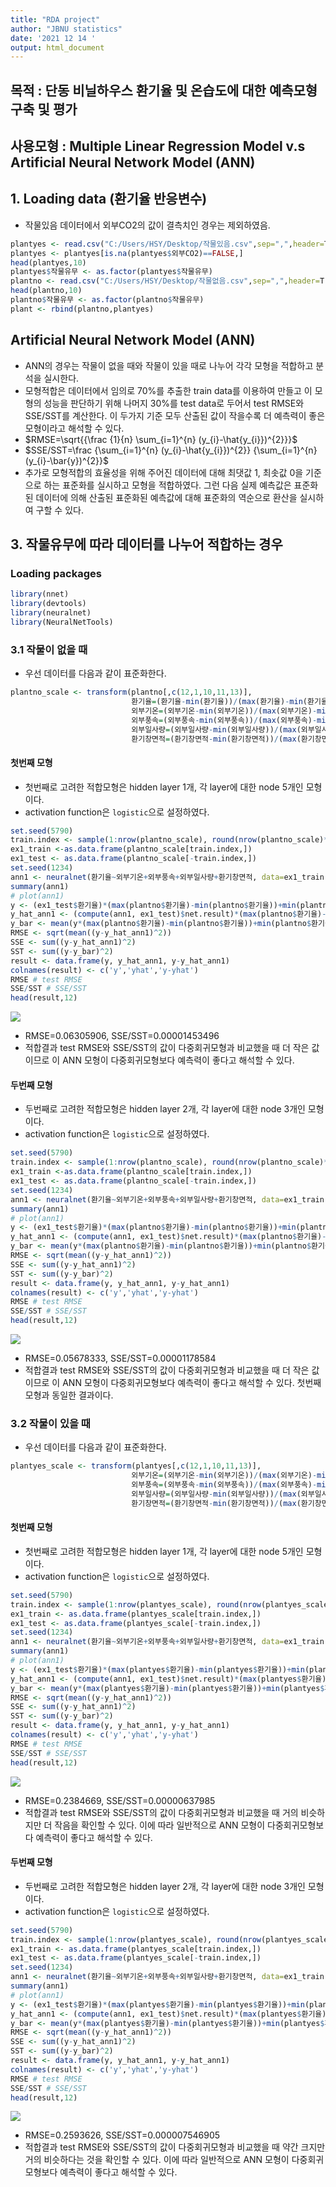 ```yaml
---
title: "RDA project"
author: "JBNU statistics"
date: '2021 12 14 '
output: html_document
---
```


## 목적 : 단동 비닐하우스 환기율 및 온습도에 대한 예측모형 구축 및 평가
## 사용모형 : Multiple Linear Regression Model v.s Artificial Neural Network Model (ANN)

## 1. Loading data (환기율 반응변수)

- 작물있음 데이터에서 외부CO2의 값이 결측치인 경우는 제외하였음.

```r
plantyes <- read.csv("C:/Users/HSY/Desktop/작물있음.csv",sep=",",header=T)
plantyes <- plantyes[is.na(plantyes$외부CO2)==FALSE,]
head(plantyes,10)
plantyes$작물유무 <- as.factor(plantyes$작물유무)
plantno <- read.csv("C:/Users/HSY/Desktop/작물없음.csv",sep=",",header=T)
head(plantno,10) 
plantno$작물유무 <- as.factor(plantno$작물유무)
plant <- rbind(plantno,plantyes)
```




## Artificial Neural Network Model (ANN)

- ANN의 경우는 작물이 없을 때와 작물이 있을 때로 나누어 각각 모형을 적합하고 분석을 실시한다.
- 모형적합은 데이터에서 임의로 70%를 추출한 train data를 이용하여 만들고 이 모형의 성능을 판단하기 위해 나머지 30%를 test data로 두어서 test RMSE와 SSE/SST를 계산한다. 이 두가지 기준 모두 산출된 값이 작을수록 더 예측력이 좋은 모형이라고 해석할 수 있다.
- $RMSE=\sqrt{{\frac {1}{n} \sum_{i=1}^{n} (y_{i}-\hat{y_{i}})^{2}}}$
- $SSE/SST=\frac {\sum_{i=1}^{n} (y_{i}-\hat{y_{i}})^{2}} {\sum_{i=1}^{n} (y_{i}-\bar{y})^{2}}$
- 추가로 모형적합의 효율성을 위해 주어진 데이터에 대해 최댓값 1, 최솟값 0을 기준으로 하는 표준화를 실시하고 모형을 적합하였다. 그런 다음 실제 예측값은 표준화된 데이터에 의해 산출된 표준화된 예측값에 대해 표준화의 역순으로 환산을 실시하여 구할 수 있다. 

## 3. 작물유무에 따라 데이터를 나누어 적합하는 경우

### Loading packages

```r
library(nnet)
library(devtools)
library(neuralnet)
library(NeuralNetTools)
```


### 3.1 작물이 없을 때

- 우선 데이터를 다음과 같이 표준화한다.

```r
plantno_scale <- transform(plantno[,c(12,1,10,11,13)], 
                           환기율=(환기율-min(환기율))/(max(환기율)-min(환기율)),
                           외부기온=(외부기온-min(외부기온))/(max(외부기온)-min(외부기온)),
                           외부풍속=(외부풍속-min(외부풍속))/(max(외부풍속)-min(외부풍속)),
                           외부일사량=(외부일사량-min(외부일사량))/(max(외부일사량)-min(외부일사량)),
                           환기창면적=(환기창면적-min(환기창면적))/(max(환기창면적)-min(환기창면적)))
```


#### 첫번째 모형

- 첫번째로 고려한 적합모형은 hidden layer 1개, 각 layer에 대한 node 5개인 모형이다.
- activation function은 `logistic`으로 설정하였다.

```r
set.seed(5790)
train.index <- sample(1:nrow(plantno_scale), round(nrow(plantno_scale)*7/10), replace=F)
ex1_train <-as.data.frame(plantno_scale[train.index,])
ex1_test <- as.data.frame(plantno_scale[-train.index,])
set.seed(1234)
ann1 <- neuralnet(환기율~외부기온+외부풍속+외부일사량+환기창면적, data=ex1_train, hidden=rep(5,1), threshold = 0.01, stepmax = 1e+08, act.fct='logistic')
summary(ann1)
# plot(ann1)
y <- (ex1_test$환기율)*(max(plantno$환기율)-min(plantno$환기율))+min(plantno$환기율)
y_hat_ann1 <- (compute(ann1, ex1_test)$net.result)*(max(plantno$환기율)-min(plantno$환기율))+min(plantno$환기율)
y_bar <- mean(y*(max(plantno$환기율)-min(plantno$환기율))+min(plantno$환기율))
RMSE <- sqrt(mean((y-y_hat_ann1)^2))
SSE <- sum((y-y_hat_ann1)^2) 
SST <- sum((y-y_bar)^2) 
result <- data.frame(y, y_hat_ann1, y-y_hat_ann1)
colnames(result) <- c('y','yhat','y-yhat')
RMSE # test RMSE
SSE/SST # SSE/SST
head(result,12)
```

![](모형1 ANN 작물없음 첫번째 모형.png)

- RMSE=0.06305906, SSE/SST=0.00001453496
- 적합결과 test RMSE와 SSE/SST의 값이 다중회귀모형과 비교했을 때 더 작은 값이므로 이 ANN 모형이 다중회귀모형보다 예측력이 좋다고 해석할 수 있다.

#### 두번째 모형

- 두번째로 고려한 적합모형은 hidden layer 2개, 각 layer에 대한 node 3개인 모형이다.
- activation function은 `logistic`으로 설정하였다.

```r
set.seed(5790)
train.index <- sample(1:nrow(plantno_scale), round(nrow(plantno_scale)*7/10), replace=F)
ex1_train <-as.data.frame(plantno_scale[train.index,])
ex1_test <- as.data.frame(plantno_scale[-train.index,])
set.seed(1234)
ann1 <- neuralnet(환기율~외부기온+외부풍속+외부일사량+환기창면적, data=ex1_train, hidden=rep(3,2), threshold = 0.01, stepmax = 1e+08, act.fct='logistic')
summary(ann1)
# plot(ann1)
y <- (ex1_test$환기율)*(max(plantno$환기율)-min(plantno$환기율))+min(plantno$환기율)
y_hat_ann1 <- (compute(ann1, ex1_test)$net.result)*(max(plantno$환기율)-min(plantno$환기율))+min(plantno$환기율)
y_bar <- mean(y*(max(plantno$환기율)-min(plantno$환기율))+min(plantno$환기율))
RMSE <- sqrt(mean((y-y_hat_ann1)^2))
SSE <- sum((y-y_hat_ann1)^2) 
SST <- sum((y-y_bar)^2) 
result <- data.frame(y, y_hat_ann1, y-y_hat_ann1)
colnames(result) <- c('y','yhat','y-yhat')
RMSE # test RMSE
SSE/SST # SSE/SST
head(result,12)
```

![](모형1 ANN 작물없음 두번째 모형.png)

- RMSE=0.05678333, SSE/SST=0.00001178584
- 적합결과 test RMSE와 SSE/SST의 값이 다중회귀모형과 비교했을 때 더 작은 값이므로 이 ANN 모형이 다중회귀모형보다 예측력이 좋다고 해석할 수 있다. 첫번째 모형과 동일한 결과이다.



### 3.2 작물이 있을 때

- 우선 데이터를 다음과 같이 표준화한다.

```r
plantyes_scale <- transform(plantyes[,c(12,1,10,11,13)],                                                                           환기율=(환기율-min(환기율))/(max(환기율)-min(환기율)),
                           외부기온=(외부기온-min(외부기온))/(max(외부기온)-min(외부기온)),
                           외부풍속=(외부풍속-min(외부풍속))/(max(외부풍속)-min(외부풍속)),
                           외부일사량=(외부일사량-min(외부일사량))/(max(외부일사량)-min(외부일사량)),
                           환기창면적=(환기창면적-min(환기창면적))/(max(환기창면적)-min(환기창면적)))
```

#### 첫번째 모형

- 첫번째로 고려한 적합모형은 hidden layer 1개, 각 layer에 대한 node 5개인 모형이다.
- activation function은 `logistic`으로 설정하였다.

```r
set.seed(5790)
train.index <- sample(1:nrow(plantyes_scale), round(nrow(plantyes_scale)*7/10), replace=F)
ex1_train <- as.data.frame(plantyes_scale[train.index,])
ex1_test <- as.data.frame(plantyes_scale[-train.index,])
set.seed(1234)
ann1 <- neuralnet(환기율~외부기온+외부풍속+외부일사량+환기창면적, data=ex1_train, hidden=rep(5,1), threshold = 0.01, stepmax = 1e+08)
summary(ann1)
# plot(ann1)
y <- (ex1_test$환기율)*(max(plantyes$환기율)-min(plantyes$환기율))+min(plantyes$환기율)
y_hat_ann1 <- (compute(ann1, ex1_test)$net.result)*(max(plantyes$환기율)-min(plantyes$환기율))+min(plantyes$환기율)
y_bar <- mean(y*(max(plantyes$환기율)-min(plantyes$환기율))+min(plantyes$환기율))
RMSE <- sqrt(mean((y-y_hat_ann1)^2))
SSE <- sum((y-y_hat_ann1)^2) 
SST <- sum((y-y_bar)^2) 
result <- data.frame(y, y_hat_ann1, y-y_hat_ann1)
colnames(result) <- c('y','yhat','y-yhat')
RMSE # test RMSE
SSE/SST # SSE/SST
head(result,12)
```

![](모형1 ANN 작물있음 첫번째 모형.png)

- RMSE=0.2384669, SSE/SST=0.00000637985
- 적합결과 test RMSE와 SSE/SST의 값이 다중회귀모형과 비교했을 때 거의 비슷하지만 더 작음을 확인할 수 있다. 이에 따라 일반적으로 ANN 모형이 다중회귀모형보다 예측력이 좋다고 해석할 수 있다. 

#### 두번째 모형

- 두번째로 고려한 적합모형은 hidden layer 2개, 각 layer에 대한 node 3개인 모형이다.
- activation function은 `logistic`으로 설정하였다.

```r
set.seed(5790)
train.index <- sample(1:nrow(plantyes_scale), round(nrow(plantyes_scale)*7/10), replace=F)
ex1_train <- as.data.frame(plantyes_scale[train.index,])
ex1_test <- as.data.frame(plantyes_scale[-train.index,])
set.seed(1234)
ann1 <- neuralnet(환기율~외부기온+외부풍속+외부일사량+환기창면적, data=ex1_train, hidden=rep(3,2), threshold = 0.01, stepmax = 1e+08)
summary(ann1)
# plot(ann1)
y <- (ex1_test$환기율)*(max(plantyes$환기율)-min(plantyes$환기율))+min(plantyes$환기율)
y_hat_ann1 <- (compute(ann1, ex1_test)$net.result)*(max(plantyes$환기율)-min(plantyes$환기율))+min(plantyes$환기율)
y_bar <- mean(y*(max(plantyes$환기율)-min(plantyes$환기율))+min(plantyes$환기율))
RMSE <- sqrt(mean((y-y_hat_ann1)^2))
SSE <- sum((y-y_hat_ann1)^2) 
SST <- sum((y-y_bar)^2) 
result <- data.frame(y, y_hat_ann1, y-y_hat_ann1)
colnames(result) <- c('y','yhat','y-yhat')
RMSE # test RMSE
SSE/SST # SSE/SST
head(result,12)
```

![](모형1 ANN 작물있음 두번째 모형.png)

- RMSE=0.2593626, SSE/SST=0.000007546905
- 적합결과 test RMSE와 SSE/SST의 값이 다중회귀모형과 비교했을 때 약간 크지만 거의 비슷하다는 것을 확인할 수 있다. 이에 따라 일반적으로 ANN 모형이 다중회귀모형보다 예측력이 좋다고 해석할 수 있다.
  

